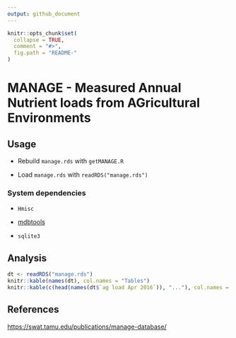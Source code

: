 ```yaml
---
output: github_document
---
```


<!-- README.md is generated from README.Rmd. Please edit that file -->

```r
knitr::opts_chunk$set(
  collapse = TRUE,
  comment = "#>",
  fig.path = "README-"
)
```

MANAGE - Measured Annual Nutrient loads from AGricultural Environments
======

## Usage

* Rebuild `manage.rds` with `getMANAGE.R`

* Load `manage.rds` with `readRDS("manage.rds")`

### System dependencies

* `Hmisc`

* [mdbtools](https://github.com/brianb/mdbtools)

* `sqlite3`

## Analysis

```r
dt <- readRDS("manage.rds")
knitr::kable(names(dt), col.names = "Tables")
knitr::kable(c(head(names(dt$`ag load Apr 2016`)), "..."), col.names = "Fields")
```

## References

<https://swat.tamu.edu/publications/manage-database/>
